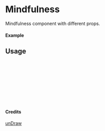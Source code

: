 
<Meta of={Mindfulness} title="unDraw/Mindfulness" />

# Mindfulness

Mindfulness component with different props.

#### Example

<Canvas of={Mindfulness.Primary} />

## Usage

```ts
import { Mindfulness } from "yadl-ui";

const Example = () => {
  return (
      <Mindfulness />
  );
};

export default Example;
```

#### Credits
[unDraw](https://undraw.co/illustrations)
